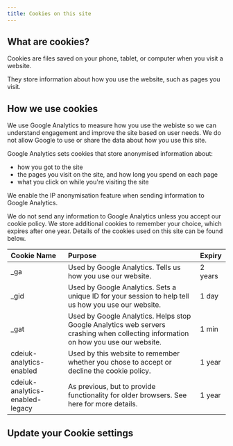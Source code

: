 ```yaml
---
title: Cookies on this site
---
```



<CookieBanner />

## What are cookies?

Cookies are files saved on your phone, tablet, or computer when you visit a website.

They store information about how you use the website, such as pages you visit.

## How we use cookies

We use Google Analytics to measure how you use the webiste so we can understand engagement and improve the site based on user needs. We do not allow Google to use or share the data about how you use this site.

Google Analytics sets cookies that store anonymised information about:

- how you got to the site
- the pages you visit on the site, and how long you spend on each page
- what you click on while you're visiting the site

We enable the <OutboundLink href="https://support.google.com/analytics/answer/2763052?hl=en">IP anonymisation</OutboundLink> feature when sending information to Google Analytics.

We do not send any information to Google Analytics unless you accept our cookie policy. We store additional cookies to remember your choice, which expires after one year. Details of the cookies used on this site can be found below.

<Collapse label="List of cookies used on this site">

| Cookie Name                     | Purpose                                                                                                                                                                                                                             | Expiry  |
| :------------------------------ | :---------------------------------------------------------------------------------------------------------------------------------------------------------------------------------------------------------------------------------- | :------ |
| \_ga                            | Used by Google Analytics. Tells us how you use our website.                                                                                                                                                                         | 2 years |
| \_gid                           | Used by Google Analytics. Sets a unique ID for your session to help tell us how you use our website.                                                                                                                                | 1 day   |
| \_gat                           | Used by Google Analytics. Helps stop Google Analytics web servers crashing when collecting information on how you use our website.                                                                                                  | 1 min   |
| cdeiuk-analytics-enabled        | Used by this website to remember whether you chose to accept or decline the cookie policy.                                                                                                                                          | 1 year  |
| cdeiuk-analytics-enabled-legacy | As previous, but to provide functionality for older browsers. See <OutboundLink href="https://www.npmjs.com/package/react-cookie-consent#why-are-there-two-cookies-one-of-which-named-legacy">here</OutboundLink> for more details. | 1 year  |

</Collapse>

## Update your Cookie settings

<CookieForm />
